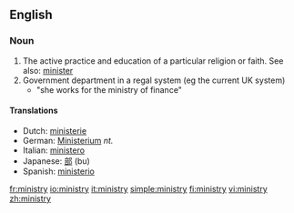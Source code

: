 ==English==

===Noun===
{{en-noun|ministr|ies}}

# The active practice and education of a particular religion or faith.  See also: [[minister]]
# Government department in a regal system (eg the current UK system)
#*"she works for the ministry of finance"

====Translations====
*Dutch: [[ministerie]] {{n}}
*German: [[Ministerium]] ''nt.''
*Italian: [[ministero]] {{m}}
*Japanese: [[部]] (bu)
*Spanish: [[ministerio]] {{m}}

[[fr:ministry]]
[[io:ministry]]
[[it:ministry]]
[[simple:ministry]]
[[fi:ministry]]
[[vi:ministry]]
[[zh:ministry]]